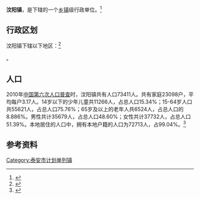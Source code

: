{{中国乡级行政区|37/09/83/110/000}}

'''汶阳镇'''，是{{PRC admin/fullname|37/09/83/110/000|3}}下辖的一个[[乡镇|乡镇]]级行政单位。<ref>{{PRC admin/ref sgc|{{PRC admin/parent|37/09/83/110/000}}}}</ref>

== 行政区划 ==

汶阳镇下辖以下地区：<ref>{{PRC admin/ref sgc|37/09/83/110/000}}</ref>

{{PRC admin/children|37/09/83/110/000}}。
== 人口 ==

2010年[[中国第六次人口普查|中国第六次人口普查]]时，汶阳镇共有人口73411人。共有家庭23098户，平均每户3.17人。14岁以下的少年儿童共11266人，占总人口15.34%；15-64岁人口共55621人，占总人口75.76%；65岁及以上的老年人共6524人，占总人口的8.886%。男性共计35679人，占总人口48.60%；女性共计37732人，占总人口51.39%。本地居住的人口中，拥有本地户籍的人口为72713人，占99.04%。<ref name="人口普查2010">{{cite book| title =《中国2010年人口普查分乡、镇、街道资料》| author1 =中国国务院人口普查办公室| author2 =中国国家统计局人口就业统计司| year =2010| website =| page =表15 山东省乡、镇、街道人口| format =|}}</ref>

== 参考资料 ==

{{reflist}}

{{行政区划小作品}}
{{PRC admin/navcat|37/09/83/110/000}}

[[Category:泰安市计划单列镇|Category:泰安市计划单列镇]]